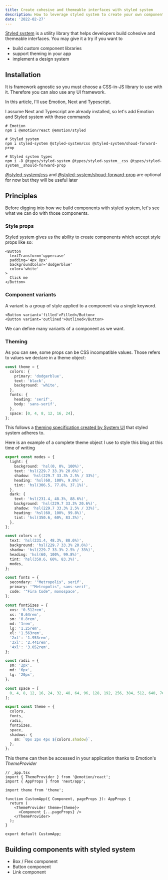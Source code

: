 ```yaml
---
title: Create cohesive and themeable interfaces with styled system
description: How to leverage styled system to create your own component library and design system
date: '2022-02-27'
---
```



[Styled system](https://styled-system.com/) is a utility library that helps developers build cohesive and themeable interfaces. You may give it a try if you want to

- build custom component libraries
- support theming in your app
- implement a design system

## Installation

It is framework agnostic so you must choose a CSS-in-JS library to use with it. Therefore you can also use any UI framework.

In this article, I'll use Emotion, Next and Typescript.

I assume Next and Typescript are already installed, so let's add Emotion and Styled system with those commands

```shell
# Emotion
npm i @emotion/react @emotion/styled

# Styled system
npm i styled-system @styled-system/css @styled-system/shoud-forward-prop

# Styled system types
npm i -D @types/styled-system @types/styled-system__css @types/styled-system__should-forward-prop
```

[@styled-system/css](https://github.com/styled-system/styled-system/tree/master/packages/css) and [@styled-system/shoud-forward-prop](https://github.com/styled-system/styled-system/tree/master/packages/should-forward-prop) are optional for now but they will be useful later

## Principles

Before digging into how we build components with styled system, let's see what we can do with those components.

### Style props

Styled system gives us the ability to create components which accept style props like so:

```tsx
<Button
  textTransform='uppercase'
  padding='4px 8px'
  backgroundColor='dodgerblue'
  color='white'
>
  Click me
</Button>
```

### Component variants

A variant is a group of style applied to a component via a single keyword.

```tsx
<Button variant='filled'>Filled</Button>
<Button variant='outlined'>Outlined</Button>
```

<Variants />

We can define many variants of a component as we want.

### Theming

As you can see, some props can be CSS incompatible values. Those refers to values we declare in a theme object:

```ts
const theme = {
  colors: {
    primary: 'dodgerblue',
    text: 'black',
    background: 'white',
  },
  fonts: {
    heading: 'serif',
    body: 'sans-serif',
  },
  space: [0, 4, 8, 12, 16, 24],
};
```

This follows a [theming specification created by System UI](https://system-ui.com/theme/) that styled system adheres to.

Here is an example of a complete theme object I use to style this blog at this time of writing

```ts
export const modes = {
  light: {
    background: 'hsl(0, 0%, 100%)',
    text: 'hsl(229.7 33.3% 20.6%)',
    shadow: 'hsl(229.7 33.3% 2.5% / 33%)',
    heading: 'hsl(60, 100%, 9.8%)',
    tint: 'hsl(306.5, 77.8%, 37.1%)',
  },
  dark: {
    text: 'hsl(231.4, 48.3%, 88.6%)',
    background: 'hsl(229.7 33.3% 20.6%)',
    shadow: 'hsl(229.7 33.3% 2.5% / 33%)',
    heading: 'hsl(60, 100%, 99.8%)',
    tint: 'hsl(350.6, 60%, 83.3%)',
  },
};

const colors = {
  text: 'hsl(231.4, 48.3%, 88.6%)',
  background: 'hsl(229.7 33.3% 20.6%)',
  shadow: 'hsl(229.7 33.3% 2.5% / 33%)',
  heading: 'hsl(60, 100%, 99.8%)',
  tint: 'hsl(350.6, 60%, 83.3%)',
  modes,
};

const fonts = {
  secondary: '"Metropolis", serif',
  primary: '"Metropolis", sans-serif',
  code: '"Fira Code", monospace',
};

const fontSizes = {
  xxs: '0.512rem',
  xs: '0.64rem',
  sm: '0.8rem',
  md: '1rem',
  lg: '1.25rem',
  xl: '1.563rem',
  '2xl': '1.953rem',
  '3xl': '2.441rem',
  '4xl': '3.052rem',
};

const radii = {
  sm: '2px',
  md: '6px',
  lg: '20px',
};

const space = [
  0, 4, 8, 12, 16, 24, 32, 48, 64, 96, 128, 192, 256, 384, 512, 640, 768,
];

export const theme = {
  colors,
  fonts,
  radii,
  fontSizes,
  space,
  shadows: {
    sm: `0px 2px 4px ${colors.shadow}`,
  },
};
```

This theme can then be accessed in your application thanks to Emotion's _ThemeProvider_

```tsx
// _app.tsx
import { ThemeProvider } from '@emotion/react';
import { AppProps } from 'next/app';

import theme from 'theme';

function CustomApp({ Component, pageProps }): AppProps {
  return (
    <ThemeProvider theme={theme}>
      <Component {...pageProps} />
    </ThemeProvider>
  );
}

export default CustomApp;
```

## Building components with styled system

- Box / Flex component
- Button component
- Link component
